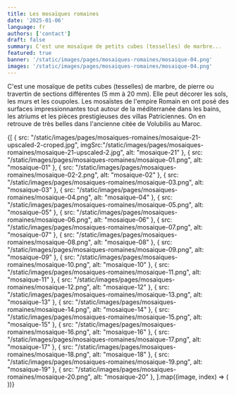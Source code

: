 ```yaml
---
title: Les mosaïques romaines
date: '2025-01-06'
language: fr
authors: ['contact']
draft: false
summary: C'est une mosaïque de petits cubes (tesselles) de marbre...
featured: true
banner: '/static/images/pages/mosaiques-romaines/mosaique-04.png'
images: '/static/images/pages/mosaiques-romaines/mosaique-04.png'
---
```

C'est une mosaïque de petits cubes (tesselles) de marbre, de pierre ou travertin de sections différentes 
(5 mm à 20 mm). Elle peut décorer les sols, les murs et les coupoles. Les mosaïstes de l'empire Romain en ont posé des 
surfaces impressionnantes tout autour de la méditerranée dans les bains, les atriums et les pièces prestigieuses des 
villas Patriciennes. On en retrouve de très belles dans l'ancienne citée de Volubilis au Maroc.

<div className="grid grid-cols-1 md:grid-cols-2 lg:grid-cols-3 gap-2">
  {[
    { src: "/static/images/pages/mosaiques-romaines/mosaique-21-upscaled-2-croped.jpg", imgSrc:"/static/images/pages/mosaiques-romaines/mosaique-21-upscaled-2.jpg", alt: "mosaique-21" },    
    { src: "/static/images/pages/mosaiques-romaines/mosaique-01.png", alt: "mosaique-01" },
    { src: "/static/images/pages/mosaiques-romaines/mosaique-02-2.png", alt: "mosaique-02" },
    { src: "/static/images/pages/mosaiques-romaines/mosaique-03.png", alt: "mosaique-03" },
    { src: "/static/images/pages/mosaiques-romaines/mosaique-04.png", alt: "mosaique-04" },
    { src: "/static/images/pages/mosaiques-romaines/mosaique-05.png", alt: "mosaique-05" },
    { src: "/static/images/pages/mosaiques-romaines/mosaique-06.png", alt: "mosaique-06" },
    { src: "/static/images/pages/mosaiques-romaines/mosaique-07.png", alt: "mosaique-07" },
    { src: "/static/images/pages/mosaiques-romaines/mosaique-08.png", alt: "mosaique-08" },
    { src: "/static/images/pages/mosaiques-romaines/mosaique-09.png", alt: "mosaique-09" },
    { src: "/static/images/pages/mosaiques-romaines/mosaique-10.png", alt: "mosaique-10" },
    { src: "/static/images/pages/mosaiques-romaines/mosaique-11.png", alt: "mosaique-11" },
    { src: "/static/images/pages/mosaiques-romaines/mosaique-12.png", alt: "mosaique-12" },
    { src: "/static/images/pages/mosaiques-romaines/mosaique-13.png", alt: "mosaique-13" },
    { src: "/static/images/pages/mosaiques-romaines/mosaique-14.png", alt: "mosaique-14" },
    { src: "/static/images/pages/mosaiques-romaines/mosaique-15.png", alt: "mosaique-15" },
    { src: "/static/images/pages/mosaiques-romaines/mosaique-16.png", alt: "mosaique-16" },
    { src: "/static/images/pages/mosaiques-romaines/mosaique-17.png", alt: "mosaique-17" },
    { src: "/static/images/pages/mosaiques-romaines/mosaique-18.png", alt: "mosaique-18" },
    { src: "/static/images/pages/mosaiques-romaines/mosaique-19.png", alt: "mosaique-19" },
    { src: "/static/images/pages/mosaiques-romaines/mosaique-20.png", alt: "mosaique-20" },
  ].map((image, index) => (
    <div key={index} className="rounded-lg">
      <FancyBoxImage
        src={image.src}
        alt={image.alt}
        {...(image.imgSrc && { imgSrc: image.imgSrc })}
        width={2912}
        height={1632}
        className="w-full h-full object-cover"
      />
    </div>
  ))}
</div>